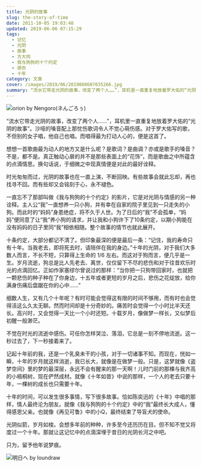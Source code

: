 ```yaml
---
title: 光阴的故事
slug: the-story-of-time
date: 2011-10-05 19:03:48
updated: 2019-06-06 07:15:29
tags:
  - 记忆
  - 光阴
  - 故事
  - 方大同
  - 我与狗狗的十个约定
  - 感伤
  - 十年
category: 文章
cover: /images/2019/06/2019060607035266.jpg
summary: “流水它带走光阴的故事，改变了两个人……”，耳机里一直重复地放着罗大佑的“光阴的故事”。沙哑的嗓音配上那忧伤歌词令人不觉心萌伤感。
---
```


![orion by Nengoro(ネんごろぅ)](/images/2019/06/2019060607083452.jpg)

<MusicPlayer netease={26361010} />

“流水它带走光阴的故事，改变了两个人……”，耳机里一直重复地放着罗大佑的“光阴的故事”。沙哑的嗓音配上那忧伤歌词令人不觉心萌伤感。对于罗大佑写的歌，不但别的女子唱，他自己也唱。而唱得最为打动人心的，便是这首了。

想想一首歌曲最为动人的地方又是什么呢？是歌词？是曲调？亦或是歌手的嗓音？不是，都不是。真正触动心扉的并不是那些表面上的“花饰”，而是歌曲之中所蕴含的点滴情思。换句话说，于细微之中现真情便是对此的最好诠释。

时光匆匆而过，光阴的故事也在一直上演，不断回映。有些故事会就此忘却，再也找寻不回。而有些却又会铭刻于心，永不褪色。

一直忘不了那部叫做《我与狗狗的十个约定》的影片，它是对光阴与情感的另一种诠释。主人公“我”一直想养一只小狗，并有幸在自家的院子里见到一只走失的小狗。而此时的“妈妈”身患绝症，将不久于人世。为了日后的“我”不会孤单，“妈妈”便同意了让“我”养小狗的请求，并让我和小狗许下了10条约定，以期小狗能在没有妈妈的日子里同“我”相依相随。整个故事的情节也就此展开。

十条约定，大部分都记不清了。但印象最深的便是最后一条：“记住，我的寿命只有十年。当我老去，即将死去时，请陪伴在我的身边。”十年的光阴，对于我们大多数人而言，不长不短，只算得上生命的 1/6 左右。而这对于狗而言，便几乎是一生。岁月流逝，狗总是比人先老去、离世，仅仅留下不尽的悲伤和对于往昔欢乐时光的点滴回忆。正如作家塞缪尔曾说过的那样：“当你把一只狗带回家时，也就把一颗悲伤的种子种在了你身边，十五年或者更短的岁月之后，悲伤之花绽放，给你满身伤痛后盘踞在你的心中……”

细数人生，又有几个十年呢？有时可能会觉得这有限的时间不够用，而有时也会觉得活这么久太无聊。然而时间却是十分奇妙的。痛苦时会觉得一个小时比半天还长。高兴时，又会觉得一天比一个小时还短。十载岁月，像做梦一样长，又似梦后初醒一般渺茫。

不觉在时光的流逝中感伤。可任你怎样哭泣、落泪，它总是一刻不停地流逝。这一秒过去了，下一秒接着来了。

记起十年前的我，还是一个乳臭未干的小孩，对于一切诸事不知。而现在，恍如一瞬，十年的岁月就这样消逝，我已长大，就像是在做梦一般。只是，这梦就像《盗梦空间》里的梦的最深层，永远不会有醒来的那一天啊！儿时门前的那棵与我齐高的小梧桐树，现在俨然成材。就像《十年如昔》中说的那样，一个人的老去只要十年，一棵树的成长也只需要十年。

十年的时间，可以发生很多事情，写下很多故事。恰如陈奕迅的《十年》中唱的那样，情人最终沦为朋友。就像《我与狗狗的十个约定》中的“我”最终长大成人，懂得感恩父亲。也就像《再见可鲁》中的小Q，最终结束了导盲犬的使命。

光阴似箭，岁月如梭。会想多年前的种种，许多至今还历历在目。但不知不觉又将度过一个十年。那就让这记忆中的点滴深埋于昔日的光阴长河之中吧。

只为，留予他年说梦痕。

![明日へ by loundraw](/images/2019/06/2019060607142477.jpg)
